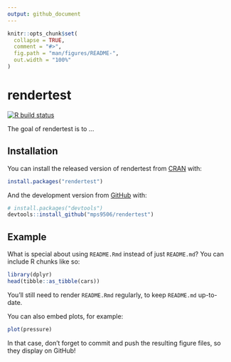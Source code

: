 ```yaml
---
output: github_document
---
```


<!-- README.md is generated from README.Rmd. Please edit that file -->

```r
knitr::opts_chunk$set(
  collapse = TRUE,
  comment = "#>",
  fig.path = "man/figures/README-",
  out.width = "100%"
)
```

# rendertest

<!-- badges: start -->
[![R build status](https://github.com/mps9506/rendertest/workflows/R-CMD-check/badge.svg)](https://github.com/mps9506/rendertest/actions)
<!-- badges: end -->

The goal of rendertest is to ...

## Installation

You can install the released version of rendertest from [CRAN](https://CRAN.R-project.org) with:

``` r
install.packages("rendertest")
```

And the development version from [GitHub](https://github.com/) with:

``` r
# install.packages("devtools")
devtools::install_github("mps9506/rendertest")
```
## Example

What is special about using `README.Rmd` instead of just `README.md`? You can include R chunks like so:

```r
library(dplyr)
head(tibble::as_tibble(cars))
```

You'll still need to render `README.Rmd` regularly, to keep `README.md` up-to-date.

You can also embed plots, for example:

```r
plot(pressure)
```

In that case, don't forget to commit and push the resulting figure files, so they display on GitHub!
